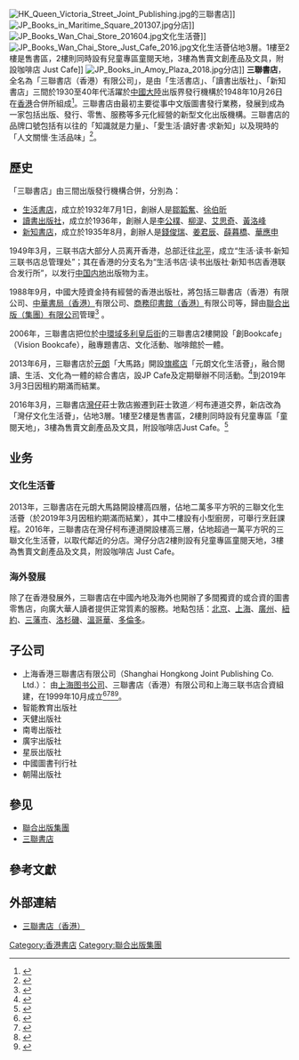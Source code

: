 {{About|总部位于香港的书店兼出版社|三联书店的各分支的渊源|三联书店}}
{{Infobox_Company
|company_name = 三聯書店（香港）有限公司
|company_name_en= Joint Publishing (Hong Kong) Company Limited 
|company_logo   = [[File:Xianggangsanlian_logo.gif|250px]]
|company_slogan = 
| local_code_name=HK
| local_code =  0181815
|location       = {{flag|HKG}}[[中環|中環]][[域多利皇后街|域多利皇后街]]9號
|industry       = [[出版业|出版业]]
|parent         = [[聯合出版集團|聯合出版集團]]（廣東新文化事業發展有限公司持股）
|subsid         = 智能教育出版社<br />天健出版社<br />南粵出版社<br />廣宇出版社<br />星辰出版社<br />中國圖書刊行社<br />朝陽出版社
|homepage       = [http://www.jointpublishing.com/ 三聯書店網站]
}}
[[File:HK_Queen_Victoria_Street_Joint_Publishing.jpg|thumb]]的三聯書店]]
[[File:JP_Books_in_Maritime_Square_201307.jpg|thumb]]分店]]
[[File:JP_Books_Wan_Chai_Store_201604.jpg|thumb]]文化生活薈]]
[[File:JP_Books_Wan_Chai_Store_Just_Cafe_2016.jpg|thumb]]文化生活薈佔地3層。1樓至2樓是售書區，2樓則同時設有兒童專區童閱天地，3樓為售賣文創產品及文具，附設咖啡店 Just Cafe]]
[[File:JP_Books_in_Amoy_Plaza_2018.jpg|thumb]]分店]]
'''三聯書店'''，全名為「三聯書店（香港）有限公司」，是由「生活書店」、「讀書出版社」、「新知書店」三間於1930至40年代活躍於[[中國大陸|中國大陸]]出版界發行機構於1948年10月26日在[[香港|香港]]合併所組成<ref>{{cite web|url=http://jointpublishing.com/corpintro/|title=三聯書店里程碑 溯源|last=|first=|coauthors=|date=|publisher=三聯書店（香港）有限公司|accessdate=2011-05-05|deadurl=yes|archiveurl=https://web.archive.org/web/20110508054125/http://www.jointpublishing.com/corpintro/|archivedate=2011-05-08}}</ref>。三聯書店由最初主要從事中文版圖書發行業務，發展到成為一家包括出版、發行、零售、服務等多元化經營的新型文化出版機構。三聯書店的品牌口號包括有以往的「知識就是力量」、「愛生活‧讀好書‧求新知」以及現時的「人文關懷‧生活品味」<ref>{{cite web|url=http://www.hkbrand.org/topbrandawards/details/82|title=入圍品牌：三聯書店|last=|first=|coauthors=|date=2010-02-02|publisher=香港品牌發展局|accessdate=2011-05-05|deadurl=yes|archiveurl=https://archive.is/20120803131818/http://www.hkbrand.org/topbrandawards/details/82|archivedate=2012-08-03}}</ref>。

==歷史==
「三聯書店」由三間出版發行機構合併，分別為：
*[[生活書店|生活書店]]，成立於1932年7月1日，創辦人是[[鄒韜奮|鄒韜奮]]、[[徐伯昕|徐伯昕]]
*[[讀書出版社|讀書出版社]]，成立於1936年，創辦人是[[李公樸|李公樸]]、[[柳湜|柳湜]]、[[艾思奇|艾思奇]]、[[黃洛峰|黃洛峰]]
*[[新知書店|新知書店]]，成立於1935年8月，創辦人是[[錢俊瑞|錢俊瑞]]、[[姜君辰|姜君辰]]、[[薛暮橋|薛暮橋]]、[[華應申|華應申]]

1949年3月，三联书店大部分人员离开香港，总部迁往[[北平|北平]]，成立“生活·读书·新知三联书店总管理处”；其在香港的分支名为“生活书店·读书出版社·新知书店香港联合发行所”，以发行[[中国内地|中国内地]]出版物为主。

1988年9月，中國大陸資金持有經營的香港出版社，將包括三聯書店（香港）有限公司、[[中華書局（香港）|中華書局（香港）]]有限公司、[[商務印書館_(香港)|商務印書館（香港）]]有限公司等，歸由[[聯合出版集團|聯合出版（集團）有限公司]]管理<ref>{{cite web |1=  |url= http://www.sup.com.hk/web/default.asp |title= 聯合出版(集團)有限公司網站 |accessdate= 2011-05-05 |archive-date= 2012-05-05 |archive-url= https://web.archive.org/web/20120505070128/http://www.sup.com.hk/web/default.asp |dead-url= no }}</ref> 。

2006年，三聯書店把位於[[中環|中環]][[域多利皇后街|域多利皇后街]]的三聯書店2樓開設「創Bookcafe」（Vision Bookcafe），融專題書店、文化活動、咖啡館於一體。

2013年6月，三聯書店於[[元朗|元朗]]「大馬路」開設[[旗艦店|旗艦店]]「元朗文化生活薈」，融合閱讀、生活、文化為一體的綜合書店，設JP Cafe及定期舉辦不同活動。<ref>{{cite web |language=zh-hk |url=http://hk.ulifestyle.com.hk/spot/detail.html?id=ABdGDVoyBw5ZEwNj&utm_source=uhk&utm_campaign=spot-list&utm_medium=title&utm_content=title1-07 |title=三聯書店 (元朗)書店cafe集於一身 |publisher=[[HK.ULifestyle.com.hk|HK.ULifestyle.com.hk]] |accessdate=2020-06-06 |archive-date=2016-03-05 |archive-url=https://web.archive.org/web/20160305075303/http://hk.ulifestyle.com.hk/spot/detail.html?id=ABdGDVoyBw5ZEwNj&utm_source=uhk&utm_campaign=spot-list&utm_medium=title&utm_content=title1-07 |dead-url=no }}</ref>到2019年3月3日因租約期滿而結業。

2016年3月，三聯書店[[灣仔|灣仔]]莊士敦店搬遷到莊士敦道／柯布連道交界，新店改為「灣仔文化生活薈」，佔地3層。1樓至2樓是售書區，2樓則同時設有兒童專區「童閱天地」，3樓為售賣文創產品及文具，附設咖啡店Just Cafe。<ref>{{cite web|language=zh-hk|url=http://topick.hket.com/article/1389151/%E4%B8%89%E8%81%AF%E7%81%A3%E4%BB%94%E6%96%B0%E5%BA%97%20%E5%AD%A9%E5%AD%90%E5%A4%9A%E4%B8%80%E5%80%8B%E9%96%B1%E8%AE%80%E7%A9%BA%E9%96%93|title=三聯灣仔新店 孩子多一個閱讀空間|publisher=香港經濟日報|accessdate=2020-06-06|archive-date=2020-06-06|archive-url=https://web.archive.org/web/20200606165806/https://topick.hket.com/article/1389151/%e4%b8%89%e8%81%af%e7%81%a3%e4%bb%94%e6%96%b0%e5%ba%97%20%e5%ad%a9%e5%ad%90%e5%a4%9a%e4%b8%80%e5%80%8b%e9%96%b1%e8%ae%80%e7%a9%ba%e9%96%93|dead-url=no}}</ref>

== 业务 ==
===文化生活薈===
2013年，三聯書店在元朗大馬路開設樓高四層，佔地二萬多平方呎的三聯文化生活薈（於2019年3月因租約期滿而結業），其中二樓設有小型廚房，可舉行烹飪課程。2016年，三聯書店在灣仔柯布連道開設樓高三層，佔地超過一萬平方呎的三聯文化生活薈，以取代鄰近的分店。灣仔分店2樓則設有兒童專區童閱天地，3樓為售賣文創產品及文具，附設咖啡店 Just Cafe。
=== 海外發展 ===
除了在香港發展外，三聯書店在中國內地及海外也開辦了多間獨資的或合資的圖書零售店，向廣大華人讀者提供正常質素的服務。地點包括：[[北京|北京]]、[[上海|上海]]、[[廣州|廣州]]、[[紐約|紐約]]、[[三藩市|三藩市]]、[[洛杉磯|洛杉磯]]、[[溫哥華|溫哥華]]、[[多倫多|多倫多]]。

== 子公司 ==
*上海香港三聯書店有限公司（Shanghai Hongkong Joint Publishing Co. Ltd.）： 由[[上海图书公司|上海图书公司]]、三聯書店（香港）有限公司和上海三联书店合資組建，在1999年10月成立<ref>{{Cite web |url=http://www.sjfx.com/chengyuan/hgsl.asp |title=沪港三联 |accessdate=2017-02-07 |archive-date=2017-02-11 |archive-url=https://web.archive.org/web/20170211080019/http://www.sjfx.com/chengyuan/hgsl.asp |dead-url=no }}</ref><ref>{{cite web|url=http://www.cnpubg.com/news/2010/1014/1735.shtml|title=“2010京沪港三联书店高层年会”将于10月26日在北京召开|publisher=中国出版集团公司|date=2010年10月14日|archive-url=https://web.archive.org/web/20201030005534/http://www.cnpubg.com/news/2010/1014/1735.shtml|archive-date=2020年10月30日|dead-url=no|accessdate=2020年10月30日}}</ref><ref>{{cite web|url=http://www.sinounitedpublishing.com/web/supactive.asp?id=132|title=2010京滬港三聯書店高層年會在京舉行|publisher=聯合出版(集團)有限公司|date=2010年10月28日|archive-url=https://web.archive.org/web/20201030005630/http://www.sinounitedpublishing.com/web/supactive.asp?id=132|archive-date=2020年10月30日|dead-url=no|accessdate=2020年10月30日}}</ref><ref>{{cite web|url=http://m.thepaper.cn/renmin_prom.jsp?contid=2514024|title=我所亲历的北京、上海、香港三家三联书店从封闭到合作|author=樊希安|publisher=澎湃新闻|date=2018年10月12日|archive-url=https://web.archive.org/web/20201030005751/http://m.thepaper.cn/renmin_prom.jsp?contid=2514024|archive-date=2020年10月30日|dead-url=no|accessdate=2020年10月30日}}</ref>。
*智能教育出版社
*天健出版社
*南粵出版社
*廣宇出版社
*星辰出版社
*中國圖書刊行社
*朝陽出版社

== 參见 ==
*[[聯合出版集團|聯合出版集團]]
*[[三聯書店|三聯書店]]

== 參考文獻 ==
{{reflist|30em}}

== 外部連結 ==
{{commonscat|Joint Publishing}}
*[http://jointpublishing.com/ 三聯書店（香港）]{{Wayback|url=http://jointpublishing.com/ |date=20060118042256 }}

{{规范控制}}

[[Category:香港書店|Category:香港書店]]
[[Category:聯合出版集團|Category:聯合出版集團]]